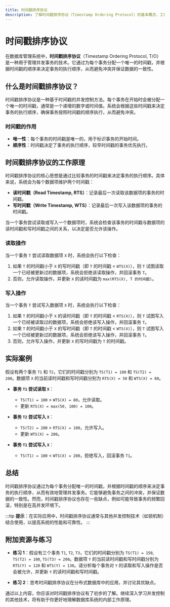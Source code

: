 ```yaml
---
title: 时间戳排序协议
description: 了解时间戳排序协议（Timestamp Ordering Protocol）的基本概念、工作原理及其在数据库事务并发控制中的应用。
---
```


# 时间戳排序协议

在数据库管理系统中，**时间戳排序协议**（Timestamp Ordering Protocol, T/O）是一种用于管理并发事务的技术。它通过为每个事务分配一个唯一的时间戳，并根据时间戳的顺序来决定事务的执行顺序，从而避免冲突并保证数据的一致性。

## 什么是时间戳排序协议？

时间戳排序协议是一种基于时间戳的并发控制方法。每个事务在开始时会被分配一个唯一的时间戳，通常是一个递增的数字或时间值。系统会根据这些时间戳来决定事务的执行顺序，确保事务按照时间戳的顺序执行，从而避免冲突。

### 时间戳的作用

- **唯一性**：每个事务的时间戳是唯一的，用于标识事务的开始时间。
- **顺序性**：时间戳决定了事务的执行顺序，较早时间戳的事务优先执行。

## 时间戳排序协议的工作原理

时间戳排序协议的核心思想是通过比较事务的时间戳来决定事务的执行顺序。具体来说，系统会为每个数据项维护两个时间戳：

- **读时间戳（Read Timestamp, RTS）**：记录最后一次读取该数据项的事务的时间戳。
- **写时间戳（Write Timestamp, WTS）**：记录最后一次写入该数据项的事务的时间戳。

当一个事务尝试读取或写入一个数据项时，系统会检查该事务的时间戳与数据项的读时间戳和写时间戳之间的关系，以决定是否允许该操作。

### 读取操作

当一个事务 `T` 尝试读取数据项 `X` 时，系统会执行以下检查：

1. 如果 `T` 的时间戳小于 `X` 的写时间戳（即 `T` 的时间戳 < `WTS(X)`），则 `T` 试图读取一个已经被更新过的数据项，系统会拒绝该读取操作，并回滚事务 `T`。
2. 否则，允许读取操作，并更新 `X` 的读时间戳为 `max(RTS(X), T 的时间戳)`。

### 写入操作

当一个事务 `T` 尝试写入数据项 `X` 时，系统会执行以下检查：

1. 如果 `T` 的时间戳小于 `X` 的读时间戳（即 `T` 的时间戳 < `RTS(X)`），则 `T` 试图写入一个已经被读取过的数据项，系统会拒绝该写入操作，并回滚事务 `T`。
2. 如果 `T` 的时间戳小于 `X` 的写时间戳（即 `T` 的时间戳 < `WTS(X)`），则 `T` 试图写入一个已经被更新过的数据项，系统会拒绝该写入操作，并回滚事务 `T`。
3. 否则，允许写入操作，并更新 `X` 的写时间戳为 `T` 的时间戳。

## 实际案例

假设有两个事务 `T1` 和 `T2`，它们的时间戳分别为 `TS(T1) = 100` 和 `TS(T2) = 200`。数据项 `X` 的当前读时间戳和写时间戳分别为 `RTS(X) = 50` 和 `WTS(X) = 80`。

- **事务 `T1` 尝试读取 `X`**：
  - `TS(T1) = 100` > `WTS(X) = 80`，允许读取。
  - 更新 `RTS(X) = max(50, 100) = 100`。

- **事务 `T2` 尝试写入 `X`**：
  - `TS(T2) = 200` > `RTS(X) = 100`，允许写入。
  - 更新 `WTS(X) = 200`。

- **事务 `T1` 尝试写入 `X`**：
  - `TS(T1) = 100` < `WTS(X) = 200`，拒绝写入，回滚事务 `T1`。

## 总结

时间戳排序协议通过为每个事务分配唯一的时间戳，并根据时间戳的顺序来决定事务的执行顺序，从而有效地管理并发事务。它能够避免事务之间的冲突，并保证数据的一致性。然而，时间戳排序协议也存在一些缺点，例如可能导致事务的频繁回滚，特别是在高并发环境下。

:::tip
**提示**：在实际应用中，时间戳排序协议通常与其他并发控制技术（如锁机制）结合使用，以提高系统的性能和可靠性。
:::

## 附加资源与练习

- **练习 1**：假设有三个事务 `T1`, `T2`, `T3`，它们的时间戳分别为 `TS(T1) = 150`, `TS(T2) = 100`, `TS(T3) = 200`。数据项 `Y` 的当前读时间戳和写时间戳分别为 `RTS(Y) = 120` 和 `WTS(Y) = 130`。请分析每个事务对 `Y` 的读取和写入操作是否会被允许，并更新 `Y` 的读时间戳和写时间戳。

- **练习 2**：思考时间戳排序协议在分布式数据库中的应用，并讨论其优缺点。

通过以上内容，你应该对时间戳排序协议有了初步的了解。继续深入学习并发控制的其他技术，将有助于你更好地理解数据库系统的内部工作原理。